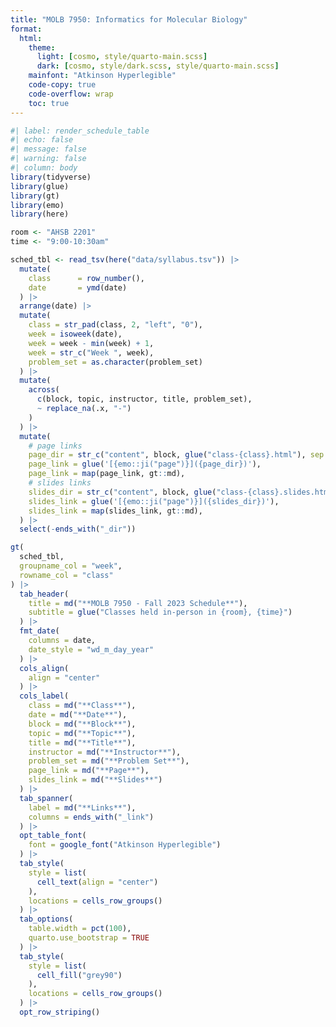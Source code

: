 ```yaml
---
title: "MOLB 7950: Informatics for Molecular Biology"
format:
  html:
    theme:
      light: [cosmo, style/quarto-main.scss]
      dark: [cosmo, style/dark.scss, style/quarto-main.scss]
    mainfont: "Atkinson Hyperlegible"
    code-copy: true
    code-overflow: wrap
    toc: true
---
```


```r
#| label: render_schedule_table
#| echo: false
#| message: false
#| warning: false
#| column: body
library(tidyverse)
library(glue)
library(gt)
library(emo)
library(here)

room <- "AHSB 2201"
time <- "9:00-10:30am"

sched_tbl <- read_tsv(here("data/syllabus.tsv")) |>
  mutate(
    class      = row_number(),
    date       = ymd(date)
  ) |>
  arrange(date) |>
  mutate(
    class = str_pad(class, 2, "left", "0"),
    week = isoweek(date),
    week = week - min(week) + 1,
    week = str_c("Week ", week),
    problem_set = as.character(problem_set)
  ) |>
  mutate(
    across(
      c(block, topic, instructor, title, problem_set),
      ~ replace_na(.x, "-")
    )
  ) |>
  mutate(
    # page links
    page_dir = str_c("content", block, glue("class-{class}.html"), sep = "/"),
    page_link = glue('[{emo::ji("page")}]({page_dir})'),
    page_link = map(page_link, gt::md),
    # slides links
    slides_dir = str_c("content", block, glue("class-{class}.slides.html"), sep = "/"),
    slides_link = glue('[{emo::ji("page")}]({slides_dir})'),
    slides_link = map(slides_link, gt::md),
  ) |>
  select(-ends_with("_dir"))

gt(
  sched_tbl,
  groupname_col = "week",
  rowname_col = "class"
) |>
  tab_header(
    title = md("**MOLB 7950 - Fall 2023 Schedule**"),
    subtitle = glue("Classes held in-person in {room}, {time}")
  ) |>
  fmt_date(
    columns = date,
    date_style = "wd_m_day_year"
  ) |>
  cols_align(
    align = "center"
  ) |>
  cols_label(
    class = md("**Class**"),
    date = md("**Date**"),
    block = md("**Block**"),
    topic = md("**Topic**"),
    title = md("**Title**"),
    instructor = md("**Instructor**"),
    problem_set = md("**Problem Set**"),
    page_link = md("**Page**"),
    slides_link = md("**Slides**")
  ) |>
  tab_spanner(
    label = md("**Links**"),
    columns = ends_with("_link")
  ) |>
  opt_table_font(
    font = google_font("Atkinson Hyperlegible")
  ) |>
  tab_style(
    style = list(
      cell_text(align = "center")
    ),
    locations = cells_row_groups()
  ) |>
  tab_options(
    table.width = pct(100),
    quarto.use_bootstrap = TRUE
  ) |>
  tab_style(
    style = list(
      cell_fill("grey90")
    ),
    locations = cells_row_groups()
  ) |>
  opt_row_striping()
```
